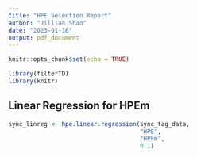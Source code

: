 ```yaml
---
title: "HPE Selection Report"
author: "Jillian Shao"
date: "2023-01-16"
output: pdf_document
---
```


```r
knitr::opts_chunk$set(echo = TRUE)
```

```r
library(filterTD)
library(knitr)
```

## Linear Regression for HPEm
``` r
sync_linreg <- hpe.linear.regression(sync_tag_data,
                                     "HPE", 
                                     "HPEm", 
                                     0.1)
```
